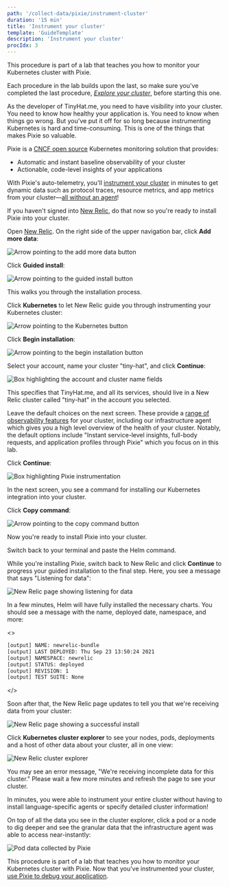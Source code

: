```yaml
---
path: '/collect-data/pixie/instrument-cluster'
duration: '15 min'
title: 'Instrument your cluster'
template: 'GuideTemplate'
description: 'Instrument your cluster'
procIdx: 3
---
```


<Callout variant="course" title="lab">

This procedure is part of a lab that teaches you how to monitor your Kubernetes cluster with Pixie.

Each procedure in the lab builds upon the last, so make sure you've completed the last procedure, [_Explore your cluster_](/collect-data/pixie/explore-cluster), before starting this one.

</Callout>

As the developer of TinyHat.me, you need to have visibility into your cluster. You need to know how healthy your application is. You need to know when things go wrong. But you've put it off for so long because instrumenting Kubernetes is hard and time-consuming. This is one of the things that makes Pixie so valuable.

Pixie is a [CNCF open source](https://www.cncf.io/projects/pixie/) Kubernetes monitoring solution that provides:

- Automatic and instant baseline observability of your cluster
- Actionable, code-level insights of your applications

With Pixie's auto-telemetry, you'll [instrument your cluster](https://docs.newrelic.com/docs/auto-telemetry-pixie/install-auto-telemetry-pixie/) in minutes to get dynamic data such as protocol traces, resource metrics, and app metrics from your cluster—[all without an agent](https://docs.pixielabs.ai/about-pixie/pixie-ebpf/)!

<Callout variant="tip">

If you haven't signed into [New Relic](one.newrelic.com), do that now so you're ready to install Pixie into your cluster.

</Callout>

<Steps>

<Step>

Open [New Relic](https://one.newrelic.com). On the right side of the upper navigation bar, click **Add more data**:

![Arrow pointing to the add more data button](../../../images/pixie/add-more-data.png)

</Step>

<Step>

Click **Guided install**:

![Arrow pointing to the guided install button](../../../images/pixie/guided-install.png)

This walks you through the installation process.

</Step>

<Step>

Click **Kubernetes** to let New Relic guide you through instrumenting your Kubernetes cluster:

![Arrow pointing to the Kubernetes button](../../../images/pixie/kubernetes-install.png)

</Step>

<Step>

Click **Begin installation**:

![Arrow pointing to the begin installation button](../../../images/pixie/begin-installation.png)

</Step>

<Step>

Select your account, name your cluster "tiny-hat", and click **Continue**:

![Box highlighting the account and cluster name fields](../../../images/pixie/account-and-cluster.png)

This specifies that TinyHat.me, and all its services, should live in a New Relic cluster called "tiny-hat" in the account you selected.

</Step>

<Step>

Leave the default choices on the next screen. These provide a [range of observability features](https://docs.newrelic.com/docs/kubernetes-pixie/kubernetes-integration/installation/kubernetes-integration-install-configure/) for your cluster, including our infrastructure agent which gives you a high level overview of the health of your cluster. Notably, the default options include "Instant service-level insights, full-body requests, and application profiles through Pixie" which you focus on in this lab.

Click **Continue**:

![Box highlighting Pixie instrumentation](../../../images/pixie/pixie-instrumentation.png)

In the next screen, you see a command for installing our Kubernetes integration into your cluster.

</Step>

<Step>

Click **Copy command**:

![Arrow pointing to the copy command button](../../../images/pixie/helm.png)

Now you're ready to install Pixie into your cluster.

</Step>

<Step>

Switch back to your terminal and paste the Helm command.

</Step>

<Step>

While you're installing Pixie, switch back to New Relic and click **Continue** to progress your guided installation to the final step. Here, you see a message that says "Listening for data":

![New Relic page showing listening for data](../../../images/pixie/listening.png)

In a few minutes, Helm will have fully installed the necessary charts. You should see a message with the name, deployed date, namespace, and more:

<>

```bash copyable=false
[output] NAME: newrelic-bundle
[output] LAST DEPLOYED: Thu Sep 23 13:50:24 2021
[output] NAMESPACE: newrelic
[output] STATUS: deployed
[output] REVISION: 1
[output] TEST SUITE: None
```

</>

Soon after that, the New Relic page updates to tell you that we're receiving data from your cluster:

![New Relic page showing a successful install](../../../images/pixie/successful-install.png)

</Step>

<Step>

Click **Kubernetes cluster explorer** to see your nodes, pods, deployments and a host of other data about your cluster, all in one view:

![New Relic cluster explorer](../../../images/pixie/cluster-explorer.png)

<Callout variant="important">

You may see an error message, "We're receiving incomplete data for this cluster." Please wait a few more minutes and refresh the page to see your cluster.

</Callout>

In minutes, you were able to instrument your entire cluster without having to install language-specific agents or specify detailed cluster information!

On top of all the data you see in the cluster explorer, click a pod or a node to dig deeper and see the granular data that the infrastructure agent was able to access near-instantly:

![Pod data collected by Pixie](../../../images/pixie/pod-data.png)

</Step>

</Steps>

<Callout variant="course" title="lab">

This procedure is part of a lab that teaches you how to monitor your Kubernetes cluster with Pixie. Now that you've instrumented your cluster, [use Pixie to debug your application](/collect-data/pixie/scenario-1).

</Callout>
